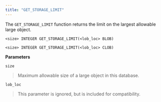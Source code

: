 ```yaml
---
title: "GET_STORAGE_LIMIT"
---
```




The `GET_STORAGE_LIMIT` function returns the limit on the largest allowable large object.

``` text
<size> INTEGER GET_STORAGE_LIMIT(<lob_loc> BLOB)

<size> INTEGER GET_STORAGE_LIMIT(<lob_loc> CLOB)
```

**Parameters**

`size`

> Maximum allowable size of a large object in this database.

`lob_loc`

> This parameter is ignored, but is included for compatibility.
